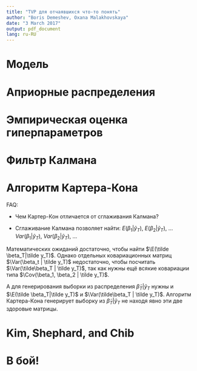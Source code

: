 ```yaml
---
title: "TVP для отчаявшихся что-то понять"
author: "Boris Demeshev, Oxana Malakhovskaya"
date: "3 March 2017"
output: pdf_document
lang: ru-RU
---
```


# Модель

# Априорные распределения

# Эмпирическая оценка гиперпараметров

# Фильтр Калмана

# Алгоритм Картера-Кона

FAQ:

- Чем Картер-Кон отличается от сглаживания Калмана?

- Сглаживание Калмана позволяет найти:
$E(\beta_1 | \tilde y_T)$, $E(\beta_2 | \tilde y_T)$, ...
$Var(\beta_1 | \tilde y_T)$, $Var(\beta_2 | \tilde y_T)$, ...

Математических ожиданий достаточно, чтобы найти $\E(\tilde \beta_T|\tilde y_T)$. Однако отдельных ковариационных матриц $\Var(\beta_t | \tilde y_T)$ недостаточно, чтобы посчитать $\Var(\tilde\beta_T | \tilde y_T)$, так как нужны ещё всякие ковариации типа $\Cov(\beta_1, \beta_2 | \tilde y_T)$. 

А для генерирования выборки из распределения $\tilde \beta_T | \tilde y_T$ нужны и $\E(\tilde \beta_T|\tilde y_T)$ и $\Var(\tilde\beta_T | \tilde y_T)$. Алгоритм Картера-Кона генерирует выборку из $\tilde \beta_T | \tilde y_T$ не находя явно эти две здоровые матрицы.

# Kim, Shephard, and Chib

# В бой!






